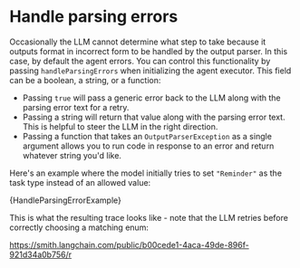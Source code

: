 # Handle parsing errors

Occasionally the LLM cannot determine what step to take because it outputs format in incorrect form to be handled by the output parser.
In this case, by default the agent errors. You can control this functionality by passing `handleParsingErrors` when initializing the agent
executor. This field can be a boolean, a string, or a function:

- Passing `true` will pass a generic error back to the LLM along with the parsing error text for a retry.
- Passing a string will return that value along with the parsing error text. This is helpful to steer the LLM in the right direction.
- Passing a function that takes an `OutputParserException` as a single argument allows you to run code in response to an error and return
  whatever string you'd like.

Here's an example where the model initially tries to set `"Reminder"` as the task type instead of an allowed value:


<CodeBlock language="typescript">{HandleParsingErrorExample}</CodeBlock>

This is what the resulting trace looks like - note that the LLM retries before correctly choosing a matching enum:

https://smith.langchain.com/public/b00cede1-4aca-49de-896f-921d34a0b756/r
